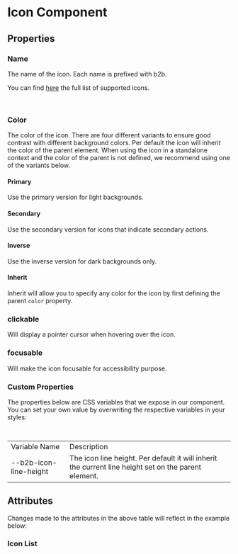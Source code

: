 

<Meta of={IconStories} />

# Icon Component

<Canvas of={IconStories.Primary} />

## Properties

### Name

The name of the icon. Each name is prefixed with b2b.

You can find [here](#icon-list) the full list of supported icons.

<br />

### Color

The color of the icon. There are four different variants to ensure
good contrast with different background colors. Per default the icon
will inherit the color of the parent element. When using the icon
in a standalone context and the color of the parent is not defined, we recommend
using one of the variants below.

#### Primary

Use the primary version for light backgrounds.

<Canvas of={IconStories.Primary} />

#### Secondary

Use the secondary version for icons that indicate secondary actions.

<Canvas of={IconStories.Secondary} />

#### Inverse

Use the inverse version for dark backgrounds only.

<Canvas of={IconStories.Secondary} />

#### Inherit

Inherit will allow you to specify any color for the icon by first defining the parent `color` property.

### clickable

Will display a pointer cursor when hovering over the icon.

### focusable

Will make the icon focusable for accessibility purpose.

### Custom Properties

The properties below are CSS variables that we expose in our component. You can set your own value by overwriting the respective variables
in your styles:

```css
--b2b-icon-line-height: 1rem;
```

<table>
  <tr>
    <td>Variable Name</td>
    <td>Description</td>
  </tr>
  <tr>
    <td>--b2b-icon-line-height</td>
    <td>
      The icon line height. Per default it will inherit the current line height
      set on the parent element.
    </td>
  </tr>
</table>

## Attributes

<ArgTypes of={IconStories} />
Changes made to the attributes in the above table will reflect in the example
below:
<Primary />

### Icon List

<Canvas of={IconStories.AllIcons} />
